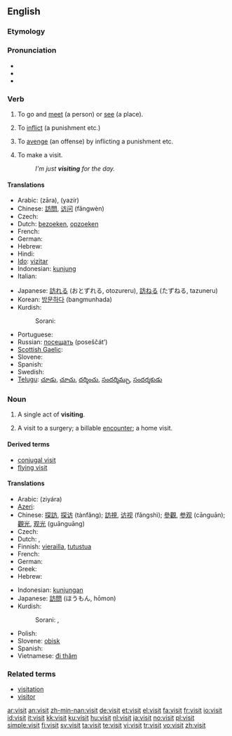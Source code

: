 ==English==

{{rank|immediately|trees|filled|637|visit|follow|chance|happened}}

===Etymology===
{{etystub}}

===Pronunciation===
* {{IPA|/ˈvɪzɪt/}}
* {{audio|en-us-visit.ogg|Audio (US)}}
* {{rhymes|ɪzɪt}}

===Verb===
{{en-verb}}

# {{transitive}} To go and [[meet]] (a person) or [[see]] (a place).
# {{transitive}} To [[inflict]] (a punishment etc.)
# {{transitive}} To [[avenge]] (an offense) by inflicting a punishment etc.
# {{intransitive}} To make a visit.
#: ''I'm just '''visiting''' for the day.''

====Translations====
{{trans-top|to go and meet or see}}
* Arabic: {{Arab|[[زار|زارَ]]}} (zāra), {{Arab|[[يزير|يَزِير]]}} (yazír)
* Chinese: [[訪問]], [[访问]] (fǎngwèn)
* Czech: {{t-|cs|navštívit}}
* Dutch: [[bezoeken]], [[opzoeken]]
* French: {{t+|fr|visiter}}
* German: {{t+|de|besuchen}}
* Hebrew: {{he-translation|סיור|si'ûr}}
* Hindi: {{t-|hi|पधारना|sc=Deva|xs=Hindi}}
* [[Ido]]: [[vizitar]]
* Indonesian: [[kunjung]]
* Italian: {{t+|it|visitare}}
{{trans-mid}}
* Japanese: [[訪れる]] (おとずれる, otozureru), [[訪ねる]] (たずねる, tazuneru)
* Korean: [[방문하다]] (bangmunhada)
* Kurdish:
*: Sorani: {{t|ku|میوانی|tr=meewAni|sc=KUchar}}
* Portuguese: {{t+|pt|visitar}}
* Russian: [[посещать]] (poseščát’)
* [[Scottish Gaelic]]: {{t-|gd|tadhail|xs=Scottish Gaelic}}
* Slovene: {{t+|sl|obiskati}}
* Spanish: {{t-|es|visitar}}
* Swedish: {{t+|sv|besöka}}
* [[Telugu]]: [[చూడు]], [[చూచు]], [[దర్శించు]], [[సందర్శిమ్చు]], [[సందర్శకుడు]]
{{trans-bottom}}

===Noun===
{{en-noun}}

# A single act of '''visiting'''.
# {{context|medicine|insurance}} A visit to a surgery; a billable [[encounter]]; a home visit.

====Derived terms====
* [[conjugal visit]]
* [[flying visit]]

====Translations====
{{checktrans-top}}
* Arabic: {{Arab|[[زيارة]]}} (ziyára) {{f}}
* [[Azeri]]: {{t|az|görüş|xs=Azeri}}
* Chinese: [[探訪]], [[探访]] (tànfǎng); [[訪視]], [[访视]] (fǎngshì); [[參觀]], [[参观]] (cānguān); [[觀光]], [[观光]] (guānguāng)
* Czech: {{t-|cs|návštěva|f}}
* Dutch: {{t+|nl|bezoek|n}}, {{t-|nl|visite|f}}
* Finnish: [[vierailla]], [[tutustua]]
* French: {{t+|fr|visite|f}}
* German: {{t+|de|Besuch|m}}
* Greek: {{t+|el|επίσκεψη|f|tr=epískepsi|sc=Grek}}
* Hebrew: {{he-translation|סיור|si'ûr}}
{{trans-mid}}
* Indonesian: [[kunjung|kunjungan]]
* Japanese: [[訪問]] (ほうもん, hōmon)
* Kurdish:
*: Sorani: {{t|ku|میوانداری|tr=meewAndAree|sc=KUchar}}, {{t|ku|سه‌ردان|tr=sardAn|sc=KUchar}}
* Polish: {{t+|pl|widzenie|n}}
* Slovene: [[obisk]] {{m}}
* Spanish: {{t+|es|visita|f}}
* Vietnamese: [[đi thăm]]
{{trans-bottom}}

===Related terms===
* [[visitation]]
* [[visitor]]

[[ar:visit]]
[[an:visit]]
[[zh-min-nan:visit]]
[[de:visit]]
[[et:visit]]
[[el:visit]]
[[fa:visit]]
[[fr:visit]]
[[io:visit]]
[[id:visit]]
[[it:visit]]
[[kk:visit]]
[[ku:visit]]
[[hu:visit]]
[[nl:visit]]
[[ja:visit]]
[[no:visit]]
[[pl:visit]]
[[simple:visit]]
[[fi:visit]]
[[sv:visit]]
[[ta:visit]]
[[te:visit]]
[[vi:visit]]
[[tr:visit]]
[[vo:visit]]
[[zh:visit]]